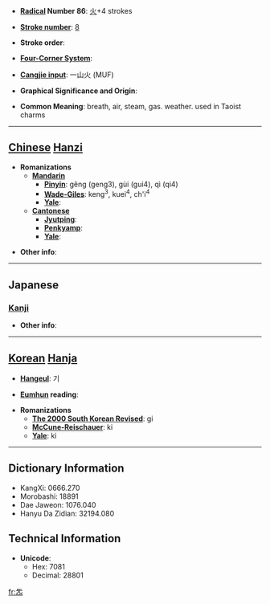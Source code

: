 * '''[[Wiktionary:Chinese radical index| Radical]] Number 86''': [[Wiktionary:Chinese radical index 火|火]]+4 strokes

* '''[[Wiktionary:Chinese total strokes index|Stroke number]]''': [[Wiktionary:Chinese total strokes index 8|8]]

* '''Stroke order''': 

* '''[[Wiktionary:Chinese four corner index|Four-Corner System]]''': 

* '''[[Wiktionary:Chinese Cangjie index|Cangjie input]]''': 一山火 (MUF)

* '''Graphical Significance and Origin''': 

* '''Common Meaning''': breath, air, steam, gas. weather. used in Taoist charms

----

== [[Chinese]] [[Hanzi]] ==

* '''Romanizations'''
** '''[[Mandarin]]'''
*** '''[[Pinyin]]''': gěng (geng3), gùi (gui4), qì (qi4)
*** '''[[Wade-Giles]]''': keng<sup>3</sup>, kuei<sup>4</sup>, ch'i<sup>4</sup>
*** '''[[Yale]]''': 
** '''[[Cantonese]]'''
*** '''[[Jyutping]]''':
*** '''[[Penkyamp]]''': 
*** '''[[Yale]]''': 

* '''Other info''': 

----

==Japanese==
===[[Kanji]]===
{{kanji|on readings=[[き]] (ki), [[け]] (ke)|kun readings=}}

* '''Other info''':  

----

== [[Korean]] [[Hanja]] ==

* '''[[Hangeul]]''': 기

* '''[[Eumhun]] reading''': 

* '''Romanizations'''
** '''[[The 2000 South Korean Revised Romanization|The 2000 South Korean Revised]]''': gi
** '''[[McCune-Reischauer]]''': ki
** '''[[Yale]]''': ki

----

== Dictionary Information ==

* KangXi: 0666.270
* Morobashi: 18891
* Dae Jaweon: 1076.040
* Hanyu Da Zidian: 32194.080

== Technical Information ==

* '''Unicode''':
** Hex: 7081
** Decimal: 28801

[[fr:炁]]